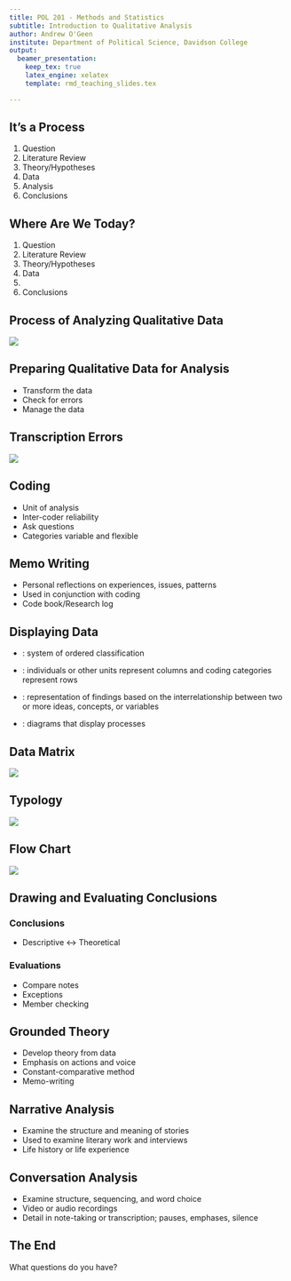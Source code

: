```yaml
---
title: POL 201 - Methods and Statistics
subtitle: Introduction to Qualitative Analysis
author: Andrew O'Geen
institute: Department of Political Science, Davidson College
output: 
  beamer_presentation:
    keep_tex: true
    latex_engine: xelatex
    template: rmd_teaching_slides.tex

---
```


## It's a Process
 
 1. Question
 2. Literature Review
 3. Theory/Hypotheses
 4. Data
 5. Analysis
 6. Conclusions

## Where Are We Today?

 1. Question
 2. Literature Review
 3. Theory/Hypotheses
 4. Data
 5. \textcolor{red}{Analysis}
 6. Conclusions

## Process of Analyzing Qualitative Data {.c}

![](images/qualProcess.png)

## Preparing Qualitative Data for Analysis

- Transform the data
- Check for errors
- Manage the data

## Transcription Errors

![](images/transcriptionErrors.png)

## Coding

 - Unit of analysis
 - Inter-coder reliability
 - Ask questions
 - Categories variable and flexible

## Memo Writing

- Personal reflections on experiences, issues, patterns
- Used in conjunction with coding
- Code book/Research log

## Displaying Data

- \textbf{Taxonomy}: system of ordered classification  
  
- \textbf{Data Matrix}: individuals or other units represent columns and coding categories represent rows  
  
- \textbf{Typology}: representation of findings based on the interrelationship between two or more ideas, concepts, or variables  
  
- \textbf{Flow Chart}: diagrams that display processes

## Data Matrix

![](images/dataMatrix.png)

## Typology

![](images/typology.png)
 
## Flow Chart

![](images/flowChart.png)
 
## Drawing and Evaluating Conclusions
### Conclusions
- Descriptive $\leftrightarrow$ Theoretical

### Evaluations
- Compare notes
- Exceptions
- Member checking

## Grounded Theory

 - Develop theory from data
 - Emphasis on actions and voice
 - Constant-comparative method
 - Memo-writing

## Narrative Analysis

 - Examine the structure and meaning of stories
 - Used to examine literary work and interviews
 - Life history or life experience
 
## Conversation Analysis

- Examine structure, sequencing, and word choice
- Video or audio recordings
- Detail in note-taking or transcription; pauses, emphases, silence

## The End {.c}
\centering
What questions do you have?


